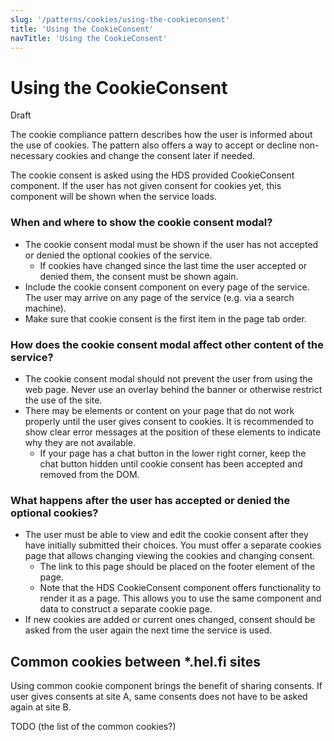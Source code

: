 ```yaml
---
slug: '/patterns/cookies/using-the-cookieconsent'
title: 'Using the CookieConsent'
navTitle: 'Using the CookieConsent'
---
```



# Using the CookieConsent

<StatusLabel type="alert">Draft</StatusLabel>

<LeadParagraph>
  The cookie compliance pattern describes how the user is informed about the use of cookies. The pattern also offers a way to accept or decline non-necessary cookies and change the consent later if needed.
</LeadParagraph>

The cookie consent is asked using the HDS provided CookieConsent component. If the user has not given consent for cookies yet, this component will be shown when the service loads.

### When and where to show the cookie consent modal?
- The cookie consent modal must be shown if the user has not accepted or denied the optional cookies of the service.
  - If cookies have changed since the last time the user accepted or denied them, the consent must be shown again.
- Include the cookie consent component on every page of the service. The user may arrive on any page of the service (e.g. via a search machine).
- Make sure that cookie consent is the first item in the page tab order.

### How does the cookie consent modal affect other content of the service?
- The cookie consent modal should not prevent the user from using the web page. Never use an overlay behind the banner or otherwise restrict the use of the site.
- There may be elements or content on your page that do not work properly until the user gives consent to cookies. It is recommended to show clear error messages at the position of these elements to indicate why they are not available.
  - If your page has a chat button in the lower right corner, keep the chat button hidden until cookie consent has been accepted and removed from the DOM.

### What happens after the user has accepted or denied the optional cookies?
- The user must be able to view and edit the cookie consent after they have initially submitted their choices. You must offer a separate cookies page that allows changing viewing the cookies and changing consent.
  - The link to this page should be placed on the footer element of the page.
  - Note that the HDS CookieConsent component offers functionality to render it as a page. This allows you to use the same component and data to construct a separate cookie page.
- If new cookies are added or current ones changed, consent should be asked from the user again the next time the service is used.

## Common cookies between *.hel.fi sites
Using common cookie component brings the benefit of sharing consents. If user gives consents at site A, same consents does not have to be asked again at site B.

TODO (the list of the common cookies?)
